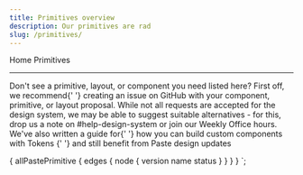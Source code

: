 ```yaml
---
title: Primitives overview
description: Our primitives are rad
slug: /primitives/
---
```



<content>

<Breadcrumb>
  <BreadcrumbItem to="/">Home</BreadcrumbItem>
</Breadcrumb>
<Heading as="h1" variant="heading10">
  Primitives
</Heading>

</content>

---

<contentwrapper>

<content>

<StatusLegend />
<Callout>
  <CalloutTitle as="h4">Don't see a primitive, layout, or component you need listed here?</CalloutTitle>
  <UnorderedList>
    <ListItem>
      First off, we recommend{' '}
      <Anchor href="https://github.com/twilio-labs/paste/issues">creating an issue on GitHub</Anchor> with your
      component, primitive, or layout proposal.
    </ListItem>
    <ListItem>
      While not all requests are accepted for the design system, we may be able to suggest suitable alternatives - for
      this, drop us a note on #help-design-system or join our Weekly Office hours.
    </ListItem>
    <ListItem>
      We've also written a guide for{' '}
      <Anchor href="/tokens/how-to-compose-custom-ui-with-tokens">
        how you can build custom components with Tokens
      </Anchor>{' '}
      and still benefit from Paste design updates
    </ListItem>
  </UnorderedList>
</Callout>
<ComponentOverviewTable
  categoryRoute={SidebarCategoryRoutes.PRIMITIVES}
  componentsList={props.data.allPastePrimitive.edges}
/>

</content>

</contentwrapper>

  {
    allPastePrimitive {
      edges {
        node {
          version
          name
          status
        }
      }
    }
  }
`;
